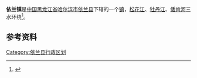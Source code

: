 {{中国乡级行政区
| 行政区全称 = 依兰镇
| 上级行政区 = [[黑龙江省|黑龙江省]][[哈尔滨市|哈尔滨市]][[依兰县|依兰县]]
| 行政区类别 = [[镇|镇]]
| LowerDivisions = 9个行政村
| 行政区划代码 = 230123100
| 总面积 = 
| 户籍人口 = 
| 常住人口 = 
| 行政区划 = 
| 官方网站 =
| 邮政编码 =150000
| 电话区号 =0451
| 毗邻行政区 =
}}

'''依兰镇'''是[[中国|中国]][[黑龙江省|黑龙江省]][[哈尔滨市|哈尔滨市]][[依兰县|依兰县]]下辖的一个[[镇|镇]]，[[松花江|松花江]]、[[牡丹江|牡丹江]]、[[倭肯河|倭肯河]]三水环绕<ref>{{Cite web |url=http://www.chinaquhua.cn/heilongjiang/ |title=依兰镇 |accessdate=2011-09-15 |archive-date=2011-08-22 |archive-url=https://web.archive.org/web/20110822123644/http://www.chinaquhua.cn/heilongjiang/ |dead-url=yes }}</ref>。

==参考资料==
{{reflist}}

{{依兰县行政区划}}

[[Category:依兰县行政区划|Category:依兰县行政区划]]